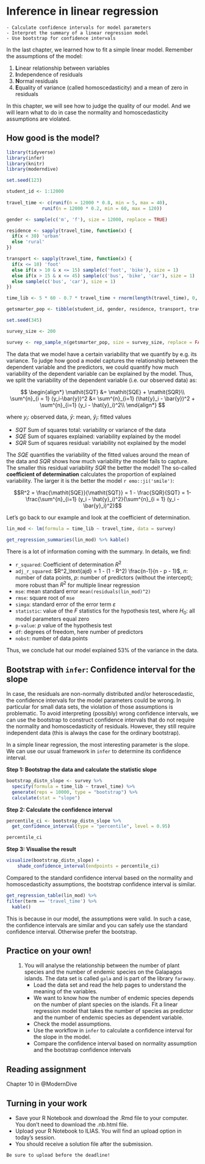 # Inference in linear regression {#lin-reg-inference}

```block
- Calculate confidence intervals for model parameters
- Interpret the summary of a linear regression model
- Use bootstrap for confidence intervals
```

In the last chapter, we learned how to fit a simple linear model. Remember the assumptions of the model:


1. **L**inear relationship between variables
1. **I**ndependence of residuals
1. **N**ormal residuals
1. **E**quality of variance (called homoscedasticity) and a mean of zero in residuals

In this chapter, we will see how to judge the quality of our model. And we will learn what to do in case the normality and homoscedasticity assumptions are violated.

## How good is the model?
```r
library(tidyverse)
library(infer)
library(knitr)
library(moderndive)
```

```r
set.seed(123)

student_id <- 1:12000
  
travel_time <- c(runif(n = 12000 * 0.8, min = 5, max = 40),
             runif(n = 12000 * 0.2, min = 60, max = 120))

gender <- sample(c('m', 'f'), size = 12000, replace = TRUE)

residence <- sapply(travel_time, function(x) {
  if(x < 30) 'urban'
  else 'rural'
})

transport <- sapply(travel_time, function(x) {
  if(x <= 10) 'foot'
  else if(x > 10 & x <= 15) sample(c('foot', 'bike'), size = 1)
  else if(x > 15 & x <= 45) sample(c('bus', 'bike', 'car'), size = 1)
  else sample(c('bus', 'car'), size = 1)
})

time_lib <- 5 * 60 - 0.7 * travel_time + rnorm(length(travel_time), 0, 20)

getsmarter_pop <- tibble(student_id, gender, residence, transport, travel_time, time_lib)
```

```r
set.seed(345)

survey_size <- 200

survey <- rep_sample_n(getsmarter_pop, size = survey_size, replace = FALSE, reps = 1)
```

The data that we model have a certain variability that we quantify by e.g. its variance. To judge how good a model captures the relationship between the dependent variable and the predictors, we could quantify how much variability of the dependent variable can be explained by the model. Thus, we split the variability of the dependent variable (i.e. our observed data) as:

$$
\begin{align*}
\mathit{SQT} &= \mathit{SQE} + \mathit{SQR}\\
\sum^{n}_{i = 1} (y_i-\bar{y})^2 &= \sum^{n}_{i=1} (\hat{y}_i - \bar{y})^2 + \sum^{n}_{i=1} (y_i - \hat{y}_i)^2\\
\end{align*}
$$

where $y_i$: observed data, $\bar{y}$: mean, $\hat{y}_i$: fitted values

- $\mathit{SQT}$ Sum of squares total: variability or variance of the data
- $\mathit{SQE}$ Sum of squares explained: variability explained by the model
- $\mathit{SQR}$ Sum of squares residual: variability not explained by the model

The $\mathit{SQE}$ quantifies the variability of the fitted values around the mean of the data and $\mathit{SQR}$ shows how much variability the model fails to capture. The smaller this residual variability $\mathit{SQR}$ the better the model! The so-called **coefficient of determination** calculates the proportion of explained variability. The larger it is the better the model `r emo::ji('smile')`:

$$R^2 = \frac{\mathit{SQE}}{\mathit{SQT}} = 1 - \frac{SQR}{SQT} = 1- \frac{\sum^{n}_{i=1} (y_i - \hat{y}_i)^2}{\sum^{n}_{i = 1} (y_i - \bar{y}_i)^2}$$


Let's go back to our example and look at the coefficient of determination.
```r
lin_mod <- lm(formula = time_lib ~ travel_time, data = survey)

get_regression_summaries(lin_mod) %>% kable()
```

There is a lot of information coming with the summary. In details, we find:

- `r_squared`: Coefficient of determination $R^2$
- `adj_r_squared`: 
$R^2_\text{ajd} = 1 - (1 - R^2) \frac{n-1}{n - p - 1}$, $n$: number of data points, $p$: number of predictors (without the intercept); more robust than $R^2$ for multiple linear regression
- `mse`: mean standard error `mean(residuals(lin_mod)^2)`
- `rmse`: square root of `mse`
- `simga`: standard error of the error term $\varepsilon$
- `statistic`: value of the $F$ statistics for the hypothesis test, where $H_0$: all model parameters equal zero
- `p-value`: $p$ value of the hypothesis test
- `df`: degrees of freedom, here number of predictors
- `nobst`: number of data points

Thus, we conclude hat our model explained 53% of the variance in the data.

## Bootstrap with `infer`: Confidence interval for the slope
In case, the residuals are non-normally distributed and/or heteroscedastic, the confidence intervals for the model parameters could be wrong. In particular for small data sets, the violation of those assumptions is problematic. To avoid interpreting (possibly) wrong confidence intervals, we can use the bootstrap to construct confidence intervals that do not require the normality and homoscedasticity of residuals. However, they still require independent data (this is always the case for the ordinary bootstrap).

In a simple linear regression, the most interesting parameter is the slope. We can use our usual framework in `infer` to determine its confidence interval.

**Step 1: Bootstrap the data and calculate the statistic slope**
```r
bootstrap_distn_slope <- survey %>% 
  specify(formula = time_lib ~ travel_time) %>%
  generate(reps = 10000, type = "bootstrap") %>% 
  calculate(stat = "slope")
```

**Step 2: Calculate the confidence interval**
```r
percentile_ci <- bootstrap_distn_slope %>% 
  get_confidence_interval(type = "percentile", level = 0.95)

percentile_ci
```

**Step 3: Visualise the result**
```r
visualize(bootstrap_distn_slope) +
    shade_confidence_interval(endpoints = percentile_ci) 
```


Compared to the standard confidence interval based on the normality and homoscedasticity assumptions, the bootstrap confidence interval is similar. 
```r
get_regression_table(lin_mod) %>% 
filter(term == 'travel_time') %>%
  kable()
```

This is because in our model, the assumptions were valid. In such a case, the confidence intervals are similar and you can safely use the standard confidence interval. Otherwise prefer the bootstrap.


## Practice on your own!
<ol class ="exercises">
1. You will analyse the relationship between the number of plant species and the number of endemic species on the Galapagos islands. The data set is called `gala` and is part of the library `faraway`. 
<br>
    - Load the data set and read the help pages to understand the meaning of the variables.
    - We want to know how the number of endemic species depends on the number of plant species on the islands. Fit a linear regression model that takes the number of species as predictor and the number of endemic species as dependent variable.
    - Check the model assumptions.
    - Use the workflow in `infer` to calculate a confidence interval for the slope in the model.
    - Compare the confidence interval based on normality assumption and the bootstrap confidence intervals
</ol>

## Reading assignment
Chapter 10 in @ModernDive


## Turning in your work
- Save your R Notebook and download the .Rmd file to your computer. You don't need to download the .nb.html file.
- Upload your R Notebook to ILIAS. You will find an upload option in today's session.
- You should receive a solution file after the submission.

```block
Be sure to upload before the deadline!
```
